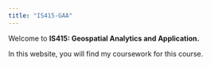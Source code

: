 ```yaml
---
title: "IS415-GAA"
---
```


Welcome to **IS415: Geospatial Analytics and Application.**

In this website, you will find my coursework for this course.
